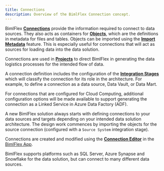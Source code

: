 ---
title: Connections
description: Overview of the BimlFlex Connection concept.
---
<head>
  <meta name="varigenceProduct" content="BimlFlex"></meta>
  <meta name="varigenceArticleType" content="Reference"></meta>
</head>

BimlFlex [**Connections**](./connection-editor) provide the information required to connect to data sources. They also acts as containers for [**Objects**](./object-editor), which are the definitions in metadata for files and tables. Objects can be imported using the [**Import Metadata**](../concepts/importing-metadata) feature. This is especially useful for connections that will act as sources for loading data into the data solution.

Connections are used in [**Projects**](./project-editor) to direct BimlFlex in generating the data logistics processes for the intended flow of data.

A connection definition includes the configuration of the [**Integration Stages**](./connection-editor#integration-stages) which will classify the connection for its role in the architecture. For example, to define a connection as a data source, Data Vault, or Data Mart.

For connections that are configured for Cloud Computing, additional configuration options will be made available to support generating the connection as a Linked Service in Azure Data Factory (ADF).

A new BimlFlex solution always starts with defining connections to your data sources and targets depending on your intended data solution architecture. The design work commences by importing the objects for the source connection (configured with a `Source System` integration stage).

Connections are created and modified using the [**Connection Editor**](./connection-editor) in the [BimlFlex App](./index).

BimlFlex supports platforms such as SQL Server, Azure Synapse and Snowflake for the data solution, but can connect to many different data sources.
